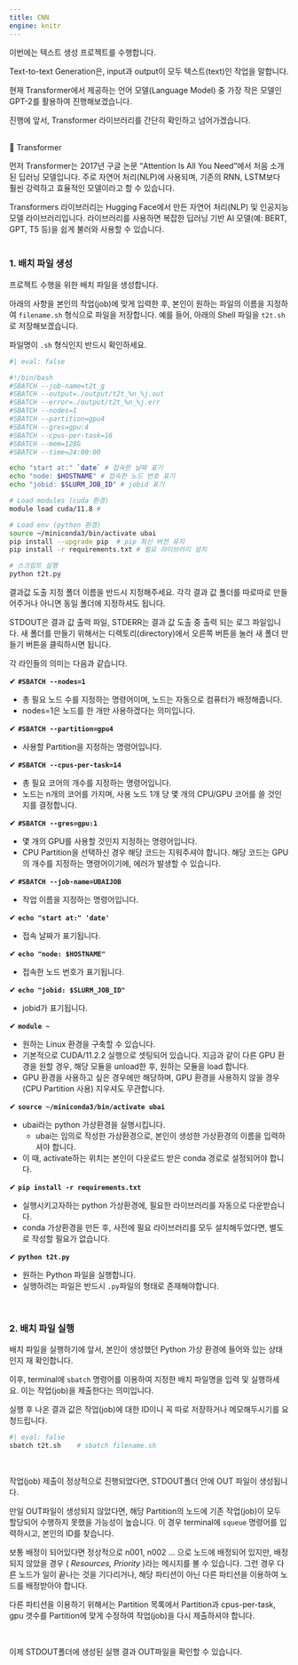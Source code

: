 ```yaml
---
title: CNN
engine: knitr
---
```


이번에는 텍스트 생성 프로젝트를 수행합니다.

Text-to-text Generation은, input과 output이 모두 텍스트(text)인 작업을 말합니다.

현재 Transformer에서 제공하는 언어 모델(Language Model) 중 가장 작은 모델인 GPT-2를 활용하여 진행해보겠습니다.

진행에 앞서, Transformer 라이브러리를 간단히 확인하고 넘어가겠습니다.

</br>
🤖 Transformer

먼저 Transformer는 2017년 구글 논문 "Attention Is All You Need"에서 처음 소개된 딥러닝 모델입니다.
주로 자연어 처리(NLP)에 사용되며, 기존의 RNN, LSTM보다 훨씬 강력하고 효율적인 모델이라고 할 수 있습니다.

Transformers 라이브러리는 Hugging Face에서 만든 자연어 처리(NLP) 및 인공지능 모델 라이브러리입니다.
라이브러리를 사용하면 복잡한 딥러닝 기반 AI 모델(예: BERT, GPT, T5 등)을 쉽게 불러와 사용할 수 있습니다.
</br>
</br>

### 1. 배치 파일 생성 {.unnumbered}

프로젝트 수행을 위한 배치 파일을 생성합니다.

아래의 사항을 본인의 작업(job)에 맞게 입력한 후, 본인이 원하는 파일의 이름을 지정하여 `filename.sh` 형식으로 파일을 저장합니다.
예를 들어, 아래의 Shell 파일을 `t2t.sh`로 저장해보겠습니다.

파일명이 `.sh` 형식인지 반드시 확인하세요.

```bash
#| eval: false

#!/bin/bash
#SBATCH --job-name=t2t_g
#SBATCH --output=./output/t2t_%n_%j.out
#SBATCH --error=./output/t2t_%n_%j.err
#SBATCH --nodes=1
#SBATCH --partition=gpu4
#SBATCH --gres=gpu:4
#SBATCH --cpus-per-task=16
#SBATCH --mem=128G
#SBATCH --time=24:00:00

echo "start at:" `date` # 접속한 날짜 표기
echo "node: $HOSTNAME" # 접속한 노드 번호 표기
echo "jobid: $SLURM_JOB_ID" # jobid 표기

# Load modules (cuda 환경)
module load cuda/11.8 # 

# Load env (python 환경)
source ~/miniconda3/bin/activate ubai
pip install --upgrade pip  # pip 최신 버전 유지
pip install -r requirements.txt # 필요 라이브러리 설치

# 스크립트 실행
python t2t.py
```

결과값 도출 지정 폴더 이름을 반드시 지정해주세요. 각각 결과 값 폴더를 따로따로 만들어주거나 아니면 동일 폴더에 지정하셔도 됩니다.

STDOUT은 결과 값 출력 파일, STDERR는 결과 값 도출 중 출력 되는 로그 파일입니다. 새 폴더를 만들기 위해서는 디렉토리(directory)에서 오른쪽 버튼을 눌러 새 폴더 만들기 버튼을 클릭하시면 됩니다.

각 라인들의 의미는 다음과 같습니다.

✔ **`#SBATCH --nodes=1`** 

- 총 필요 노드 수를 지정하는 명령어이며, 노드는 자동으로 컴퓨터가 배정해줍니다.
- nodes=1은 노드를 한 개만 사용하겠다는 의미입니다.


✔ **`#SBATCH --partition=gpu4`** 

- 사용할 Partition을 지정하는 명령어입니다.


✔ **`#SBATCH --cpus-per-task=14`** 

- 총 필요 코어의 개수를 지정하는 명령어입니다.
- 노드는 n개의 코어를 가지며, 사용 노드 1개 당 몇 개의 CPU/GPU 코어를 쓸 것인지를 결정합니다.


✔ **`#SBATCH --gres=gpu:1`** 

- 몇 개의 GPU를 사용할 것인지 지정하는 명령어입니다.
- CPU Partition을 선택하신 경우 해당 코드는 지워주셔야 합니다. 해당 코드는 GPU의 개수를 지정하는 명령어이기에, 에러가 발생할 수 있습니다.


✔ **`#SBATCH --job-name=UBAIJOB`** 

- 작업 이름을 지정하는 명령어입니다.


✔ **`echo "start at:" 'date'`** 

- 접속 날짜가 표기됩니다.


✔ **`echo "node: $HOSTNAME"`** 

- 접속한 노드 번호가 표기됩니다.


✔ **`echo "jobid: $SLURM_JOB_ID"`** 

- jobid가 표기됩니다.


✔ **`module ~`** 

- 원하는 Linux 환경을 구축할 수 있습니다.
- 기본적으로 CUDA/11.2.2 실행으로 셋팅되어 있습니다. 지금과 같이 다른 GPU 환경을 원할 경우, 해당 모듈을 unload한 후, 원하는 모듈을 load 합니다.
- GPU 환경을 사용하고 싶은 경우에만 해당하며, GPU 환경을 사용하지 않을 경우(CPU Partition 사용) 지우셔도 무관합니다.

✔ **`source ~/miniconda3/bin/activate ubai`** 

- ubai라는 python 가상환경을 실행시킵니다.
   - ubai는 임의로 작성한 가상환경으로, 본인이 생성한 가상환경의 이름을 입력하셔야 합니다.
- 이 때, activate하는 위치는 본인이 다운로드 받은 conda 경로로 설정되어야 합니다.

✔ **`pip install -r requirements.txt`** 

- 실행시키고자하는 python 가상환경에, 필요한 라이브러리를 자동으로 다운받습니다.
- conda 가상환경을 만든 후, 사전에 필요 라이브러리를 모두 설치해두었다면, 별도로 작성할 필요가 없습니다.

✔ **`python t2t.py`** 

- 원하는 Python 파일을 실행합니다.
- 실행하려는 파일은 반드시 `.py`파일의 형태로 존재해야합니다.


</br>

### 2. 배치 파일 실행 {.unnumbered}

배치 파일을 실행하기에 앞서, 본인이 생성했던 Python 가상 환경에 들어와 있는 상태인지 재 확인합니다.

이후, terminal에 `sbatch` 명령어를 이용하여 지정한 배치 파일명을 입력 및 실행하세요. 이는 작업(job)을 제출한다는 의미입니다.

실행 후 나온 결과 값은 작업(job)에 대한 ID이니 꼭 따로 저장하거나 메모해두시기를 요청드립니다.

```bash
#| eval: false
sbatch t2t.sh    # sbatch filename.sh 
```

</br>

작업(job) 제출이 정상적으로 진행되었다면, STDOUT폴더 안에 OUT 파일이 생성됩니다.

만일 OUT파일이 생성되지 않았다면, 해당 Partition의 노드에 기존 작업(job)이 모두 할당되어 수행하지 못했을 가능성이 높습니다.
이 경우 terminal에 `squeue` 명령어를 입력하시고, 본인의 ID를 찾습니다.

보통 배정이 되어있다면 정상적으로 n001, n002 … 으로 노드에 배정되어 있지만, 배정되지 않았을 경우 ( *Resources, Priority* )라는 메시지를 볼 수 있습니다. 그런 경우 다른 노드가 일이 끝나는 것을 기다리거나, 해당 파티션이 아닌 다른 파티션을 이용하여 노드를 배정받아야 합니다.

다른 파티션을 이용하기 위해서는 Partition 목록에서 Partition과 cpus-per-task, gpu 갯수를 Partition에 맞게 수정하여 작업(job)을 다시 제출하셔야 합니다.

</br>

이제 STDOUT폴더에 생성된 실행 결과 OUT파일을 확인할 수 있습니다.

